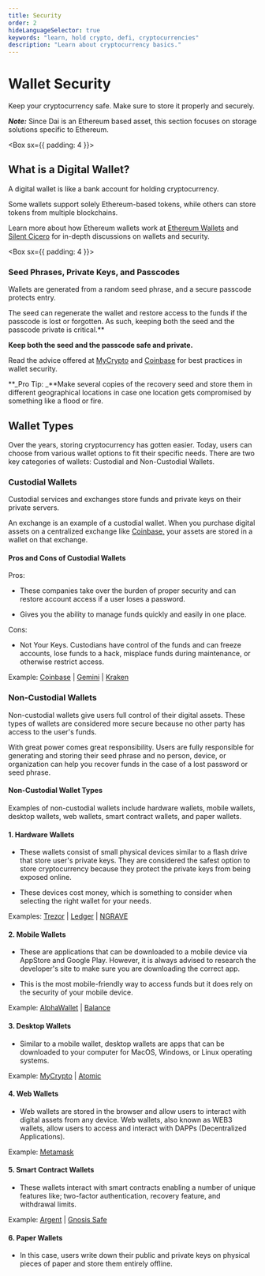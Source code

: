 ```yaml
---
title: Security
order: 2
hideLanguageSelector: true
keywords: "learn, hold crypto, defi, cryptocurrencies"
description: "Learn about cryptocurrency basics."
---
```


# Wallet Security

Keep your cryptocurrency safe. Make sure to store it properly and securely.

<Callout icon="dai_color"> 

**_Note:_** Since Dai is an Ethereum based asset, this section focuses on storage solutions specific to Ethereum.

</Callout>

<Box sx={{ padding: 4 }}>

## What is a Digital Wallet?

A digital wallet is like a bank account for holding cryptocurrency. 

Some wallets support solely Ethereum-based tokens, while others can store tokens from multiple blockchains.

Learn more about how Ethereum wallets work at [Ethereum Wallets](https://ethereum.org/wallets/) and [Silent Cicero](https://silentcicero.gitbooks.io/pro-tips-for-ethereum-wallet-management/ethereum-wallet-basics/what-is-an-ethereum-wallet.html) for in-depth discussions on wallets and security.

</Box>

<Box  sx={{ padding: 4 }}>

### Seed Phrases, Private Keys, and Passcodes

Wallets are generated from a random seed phrase, and a secure passcode protects entry. 

The seed can regenerate the wallet and restore access to the funds if the passcode is lost or forgotten. As such, keeping both the seed and the passcode private is critical.\*\* 

**Keep both the seed and the passcode safe and private.**

Read the advice offered at [MyCrypto](https://support.mycrypto.com/staying-safe/protecting-yourself-and-your-funds) and [Coinbase](https://blog.coinbase.com/the-keys-to-keeping-your-crypto-safe-96d497cce6cf) for best practices in wallet security.

</Box>

<Callout icon="lightbulb">

**_Pro Tip: _**Make several copies of the recovery seed and store them in different geographical locations in case one location gets compromised by something like a flood or fire.

</Callout>

## Wallet Types

Over the years, storing cryptocurrency has gotten easier. Today, users can choose from various wallet options to fit their specific needs. There are two key categories of wallets: Custodial and Non-Custodial Wallets.

<Column>

<Box>

### Custodial Wallets

Custodial services and exchanges store funds and private keys on their private servers. 

An exchange is an example of a custodial wallet. When you purchase digital assets on a centralized exchange like [Coinbase,](https://www.coinbase.com/dashboard) your assets are stored in a wallet on that exchange.  

</Box>

</Column>

#### Pros and Cons of Custodial Wallets

Pros: 

- These companies take over the burden of proper security and can restore account access if a user loses a password.

- Gives you the ability to manage funds quickly and easily in one place.

Cons: 

- Not Your Keys. Custodians have control of the funds and can freeze accounts, lose funds to a hack, misplace funds during maintenance, or otherwise restrict access.

Example: [Coinbase](https://www.coinbase.com/dashboard) <Icon name="coinbase_color" size={20} /> | [Gemini](https://gemini.com/) | [Kraken](https://www.kraken.com/)

<Column>

<Box>

### Non-Custodial Wallets

Non-custodial wallets give users full control of their digital assets. These types of wallets are considered more secure because no other party has access to the user's funds. 

With great power comes great responsibility. Users are fully responsible for generating and storing their seed phrase and no person, device, or organization can help you recover funds in the case of a lost password or seed phrase.  

</Box>

</Column>

#### Non-Custodial Wallet Types

Examples of non-custodial wallets include hardware wallets, mobile wallets, desktop wallets, web wallets, smart contract wallets, and paper wallets.

#### 1. Hardware Wallets

- These wallets consist of small physical devices similar to a flash drive that store user's private keys. They are considered the safest option to store cryptocurrency because they protect the private keys from being exposed online. 

- These devices cost money, which is something to consider when selecting the right wallet for your needs.

Examples: [Trezor](https://trezor.io/) <Icon name="trezor" size={20} /> | [Ledger](https://www.ledger.com/) <Icon name="ledger" size={20} /> | [NGRAVE](https://www.ngrave.io/)

#### 2. Mobile Wallets

- These are applications that can be downloaded to a mobile device via AppStore and Google Play. However, it is always advised to research the developer's site to make sure you are downloading the correct app.

- This is the most mobile-friendly way to access funds but it does rely on the security of your mobile device. 

Example: [AlphaWallet](https://alphawallet.com/) | [Balance](https://www.balance.io/)

#### 3. Desktop Wallets

- Similar to a mobile wallet, desktop wallets are apps that can be downloaded to your computer for MacOS, Windows, or Linux operating systems. 

Example: [MyCrypto](https://download.mycrypto.com/) | [Atomic](https://atomicwallet.io/)

#### 4. Web Wallets

- Web wallets are stored in the browser and allow users to interact with digital assets from any device. Web wallets, also known as WEB3 wallets, allow users to access and interact with DAPPs (Decentralized Applications).

Example: [Metamask](https://metamask.io/) <Icon name="metamask_color" size={20} />

#### 5. Smart Contract Wallets

- These wallets interact with smart contracts enabling a number of unique features like; two-factor authentication, recovery feature, and withdrawal limits.

Example: [Argent](https://www.argent.xyz/security/) | [Gnosis Safe](https://gnosis-safe.io/)

#### 6. Paper Wallets

- In this case, users write down their public and private keys on physical pieces of paper and store them entirely offline. 

